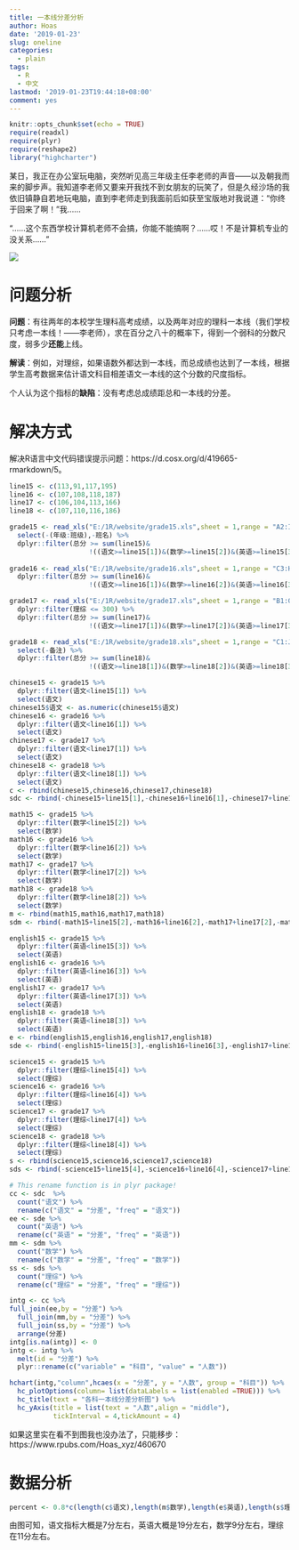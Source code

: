 ```yaml
---
title: 一本线分差分析
author: Hoas
date: '2019-01-23'
slug: oneline
categories:
  - plain
tags:
  - R
  - 中文
lastmod: '2019-01-23T19:44:18+08:00'
comment: yes
---
```

```r
knitr::opts_chunk$set(echo = TRUE)
require(readxl)
require(plyr)
require(reshape2)
library("highcharter")
```

某日，我正在办公室玩电脑，突然听见高三年级主任李老师的声音——以及朝我而来的脚步声。我知道李老师又要来开我找不到女朋友的玩笑了，但是久经沙场的我依旧镇静自若地玩电脑，直到李老师走到我面前后如获至宝版地对我说道：“你终于回来了啊！”我……

“……这个东西学校计算机老师不会搞，你能不能搞啊？……哎！不是计算机专业的没关系……”

<img src="https://pic.36krcnd.com/201802/27112556/l57o5cb4lzuzn7e1.jpg!1200">

# 问题分析

**问题**：有往两年的本校学生理科高考成绩，以及两年对应的理科一本线（我们学校只考虑一本线！——李老师），求在百分之八十的概率下，得到一个弱科的分数尺度，弱多少**还能**上线。

**解读**：例如，对理综，如果语数外都达到一本线，而总成绩也达到了一本线，根据学生高考数据来估计语文科目相差语文一本线的这个分数的尺度指标。

个人认为这个指标的**缺陷**：没有考虑总成绩距总和一本线的分差。

# 解决方式

解决R语言中文代码错误提示问题：https://d.cosx.org/d/419665-rmarkdown/5。

```r
line15 <- c(113,91,117,195)
line16 <- c(107,108,118,187)
line17 <- c(106,104,113,166)
line18 <- c(107,110,116,186)

grade15 <- read_xls("E:/1R/website/grade15.xls",sheet = 1,range = "A2:I1124",col_names = TRUE) %>%
  select(-(年级:班级),-班名) %>%
  dplyr::filter(总分 >= sum(line15)&
                    !((语文>=line15[1])&(数学>=line15[2])&(英语>=line15[3])&(理综>=line15[4])))
  
grade16 <- read_xls("E:/1R/website/grade16.xls",sheet = 1,range = "C3:H1126",col_names = TRUE) %>%
  dplyr::filter(总分 >= sum(line16)&
                    !((语文>=line16[1])&(数学>=line16[2])&(英语>=line16[3])&(理综>=line16[4])))

grade17 <- read_xls("E:/1R/website/grade17.xls",sheet = 1,range = "B1:G1065",col_names = TRUE) %>%
  dplyr::filter(理综 <= 300) %>%
  dplyr::filter(总分 >= sum(line17)&
                    !((语文>=line17[1])&(数学>=line17[2])&(英语>=line17[3])&(理综>=line17[4])))

grade18 <- read_xls("E:/1R/website/grade18.xls",sheet = 1,range = "C1:J989",col_names = TRUE) %>%
  select(-备注) %>%
  dplyr::filter(总分 >= sum(line18)&
                    !((语文>=line18[1])&(数学>=line18[2])&(英语>=line18[3])&(理综>=line18[4])))

chinese15 <- grade15 %>%
  dplyr::filter(语文<line15[1]) %>%
  select(语文)
chinese15$语文 <- as.numeric(chinese15$语文)
chinese16 <- grade16 %>%
  dplyr::filter(语文<line16[1]) %>%
  select(语文)
chinese17 <- grade17 %>%
  dplyr::filter(语文<line17[1]) %>%
  select(语文)
chinese18 <- grade18 %>%
  dplyr::filter(语文<line18[1]) %>%
  select(语文)
c <- rbind(chinese15,chinese16,chinese17,chinese18)
sdc <- rbind(-chinese15+line15[1],-chinese16+line16[1],-chinese17+line17[1],-chinese18+line18[1])

math15 <- grade15 %>%
  dplyr::filter(数学<line15[2]) %>%
  select(数学)
math16 <- grade16 %>%
  dplyr::filter(数学<line16[2]) %>%
  select(数学)
math17 <- grade17 %>%
  dplyr::filter(数学<line17[2]) %>%
  select(数学)
math18 <- grade18 %>%
  dplyr::filter(数学<line18[2]) %>%
  select(数学)
m <- rbind(math15,math16,math17,math18)
sdm <- rbind(-math15+line15[2],-math16+line16[2],-math17+line17[2],-math18+line18[2])

english15 <- grade15 %>%
  dplyr::filter(英语<line15[3]) %>%
  select(英语)
english16 <- grade16 %>%
  dplyr::filter(英语<line16[3]) %>%
  select(英语)
english17 <- grade17 %>%
  dplyr::filter(英语<line17[3]) %>%
  select(英语)
english18 <- grade18 %>%
  dplyr::filter(英语<line18[3]) %>%
  select(英语)
e <- rbind(english15,english16,english17,english18)
sde <- rbind(-english15+line15[3],-english16+line16[3],-english17+line17[3],-english18+line18[3])

science15 <- grade15 %>%
  dplyr::filter(理综<line15[4]) %>%
  select(理综)
science16 <- grade16 %>%
  dplyr::filter(理综<line16[4]) %>%
  select(理综)
science17 <- grade17 %>%
  dplyr::filter(理综<line17[4]) %>%
  select(理综)
science18 <- grade18 %>%
  dplyr::filter(理综<line18[4]) %>%
  select(理综)
s <- rbind(science15,science16,science17,science18)
sds <- rbind(-science15+line15[4],-science16+line16[4],-science17+line17[4],-science18+line18[4])

# This rename function is in plyr package!
cc <- sdc  %>%
  count("语文") %>%
  rename(c("语文" = "分差", "freq" = "语文"))
ee <- sde %>%
  count("英语") %>%
  rename(c("英语" = "分差", "freq" = "英语"))
mm <- sdm %>%
  count("数学") %>%
  rename(c("数学" = "分差", "freq" = "数学"))
ss <- sds %>%
  count("理综") %>%
  rename(c("理综" = "分差", "freq" = "理综"))

intg <- cc %>%
full_join(ee,by = "分差") %>%
  full_join(mm,by = "分差") %>%
  full_join(ss,by = "分差") %>%
  arrange(分差)
intg[is.na(intg)] <- 0
intg <- intg %>%
  melt(id = "分差") %>%
  plyr::rename(c("variable" = "科目", "value" = "人数"))

hchart(intg,"column",hcaes(x = "分差", y = "人数", group = "科目")) %>%
  hc_plotOptions(column= list(dataLabels = list(enabled =TRUE))) %>% 
  hc_title(text = "各科一本线分差分析图") %>%
  hc_yAxis(title = list(text = "人数",align = "middle"),
           tickInterval = 4,tickAmount = 4)
```

如果这里实在看不到图我也没办法了，只能移步：https://www.rpubs.com/Hoas_xyz/460670

# 数据分析

```r
percent <- 0.8*c(length(c$语文),length(m$数学),length(e$英语),length(s$理综))
```

由图可知，语文指标大概是7分左右，英语大概是19分左右，数学9分左右，理综在11分左右。
